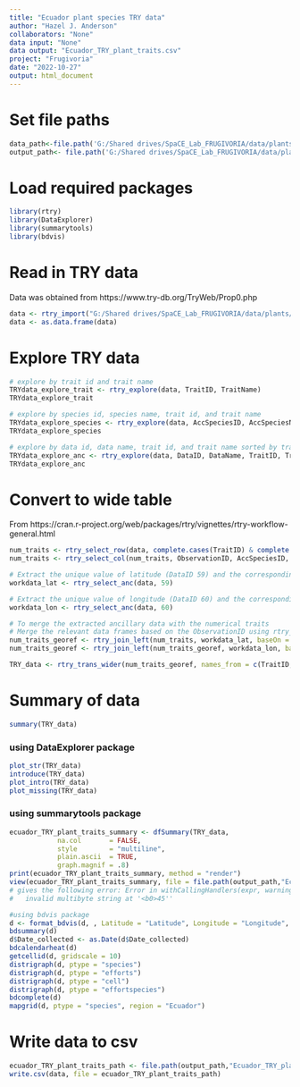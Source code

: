```yaml
---
title: "Ecuador plant species TRY data"
author: "Hazel J. Anderson"
collaborators: "None"
data input: "None"
data output: "Ecuador_TRY_plant_traits.csv"
project: "Frugivoria"
date: "2022-10-27"
output: html_document
---
```



# Set file paths
```r
data_path<-file.path('G:/Shared drives/SpaCE_Lab_FRUGIVORIA/data/plants/L0')
output_path<- file.path('G:/Shared drives/SpaCE_Lab_FRUGIVORIA/data/plants/L0')
```

# Load required packages
```r
library(rtry)
library(DataExplorer)
library(summarytools)
library(bdvis)
```

# Read in TRY data
Data was obtained from https://www.try-db.org/TryWeb/Prop0.php 
```r
data <- rtry_import("G:/Shared drives/SpaCE_Lab_FRUGIVORIA/data/plants/L0/TRY/23650_24112022083128/23650.txt", encoding = "Latin-1")
data <- as.data.frame(data)
```

# Explore TRY data
```r
# explore by trait id and trait name
TRYdata_explore_trait <- rtry_explore(data, TraitID, TraitName)
TRYdata_explore_trait

# explore by species id, species name, trait id, and trait name
TRYdata_explore_species <- rtry_explore(data, AccSpeciesID, AccSpeciesName, TraitID, TraitName)
TRYdata_explore_species

# explore by data id, data name, trait id, and trait name sorted by trait id
TRYdata_explore_anc <- rtry_explore(data, DataID, DataName, TraitID, TraitName, sortBy = TraitID)
TRYdata_explore_anc
```

# Convert to wide table
From https://cran.r-project.org/web/packages/rtry/vignettes/rtry-workflow-general.html
```r
num_traits <- rtry_select_row(data, complete.cases(TraitID) & complete.cases(StdValue), getAncillary = TRUE, rmDuplicates = TRUE)
num_traits <- rtry_select_col(num_traits, ObservationID, AccSpeciesID, AccSpeciesName, TraitID, TraitName, StdValue, UnitName)

# Extract the unique value of latitude (DataID 59) and the corresponding ObservationID
workdata_lat <- rtry_select_anc(data, 59)

# Extract the unique value of longitude (DataID 60) and the corresponding ObservationID
workdata_lon <- rtry_select_anc(data, 60)

# To merge the extracted ancillary data with the numerical traits
# Merge the relevant data frames based on the ObservationID using rtry_join_left (left join)
num_traits_georef <- rtry_join_left(num_traits, workdata_lat, baseOn = ObservationID)
num_traits_georef <- rtry_join_left(num_traits_georef, workdata_lon, baseOn = ObservationID)

TRY_data <- rtry_trans_wider(num_traits_georef, names_from = c(TraitID, TraitName, UnitName), values_from = c(StdValue), values_fn = list(StdValue = mean))
```


# Summary of data
```r
summary(TRY_data)
```

### using DataExplorer package
```r
plot_str(TRY_data)
introduce(TRY_data)
plot_intro(TRY_data)
plot_missing(TRY_data)
```

### using summarytools package
```r
ecuador_TRY_plant_traits_summary <- dfSummary(TRY_data, 
            na.col       = FALSE,
            style        = "multiline",
            plain.ascii  = TRUE,
            graph.magnif = .8)
print(ecuador_TRY_plant_traits_summary, method = "render")
view(ecuador_TRY_plant_traits_summary, file = file.path(output_path,"Ecuador_TRY_summary.html"))
# gives the following error: Error in withCallingHandlers(expr, warning = function(w) if (inherits(w, : 
#   invalid multibyte string at '<b0>45''
```

```r
#using bdvis package
d <- format_bdvis(d, , Latitude = "Latitude", Longitude = "Longitude", Date_collected = "Date_collected", Scientific_name = "AccSpeciesName")
bdsummary(d)
d$Date_collected <- as.Date(d$Date_collected)
bdcalendarheat(d)
getcellid(d, gridscale = 10)
distrigraph(d, ptype = "species")
distrigraph(d, ptype = "efforts")
distrigraph(d, ptype = "cell")
distrigraph(d, ptype = "effortspecies")
bdcomplete(d)
mapgrid(d, ptype = "species", region = "Ecuador")
```

# Write data to csv
```r
ecuador_TRY_plant_traits_path <- file.path(output_path,"Ecuador_TRY_plant_traits.csv")
write.csv(data, file = ecuador_TRY_plant_traits_path)

```